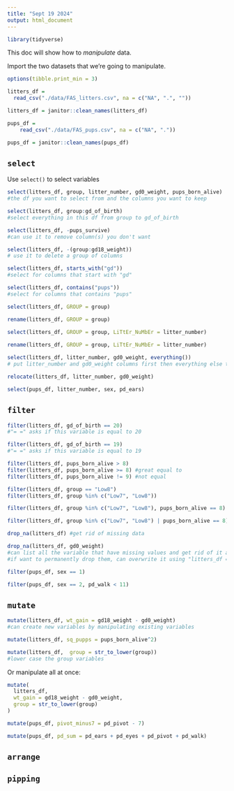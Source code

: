 ```yaml
---
title: "Sept 19 2024"
output: html_document
---
```

```r
library(tidyverse)
```

This doc will show how to *manipulate* data.

Import the two datasets that we're going to manipulate.

```r
options(tibble.print_min = 3)

litters_df = 
  read_csv("./data/FAS_litters.csv", na = c("NA", ".", ""))

litters_df = janitor::clean_names(litters_df)

pups_df = 
    read_csv("./data/FAS_pups.csv", na = c("NA", "."))

pups_df = janitor::clean_names(pups_df)
```

## `select`

Use `select()` to select variables

```r
select(litters_df, group, litter_number, gd0_weight, pups_born_alive)
#the df you want to select from and the columns you want to keep

select(litters_df, group:gd_of_birth)
#select everything in this df from group to gd_of_birth

select(litters_df, -pups_survive)
#can use it to remove column(s) you don't want

select(litters_df, -(group:gd18_weight))
# use it to delete a group of columns

select(litters_df, starts_with("gd"))
#select for columns that start with "gd"

select(litters_df, contains("pups"))
#select for columns that contains "pups"
```

```r

select(litters_df, GROUP = group)

rename(litters_df, GROUP = group)
       
select(litters_df, GROUP = group, LiTtEr_NuMbEr = litter_number)

rename(litters_df, GROUP = group, LiTtEr_NuMbEr = litter_number)
```


```r
select(litters_df, litter_number, gd0_weight, everything())
# put litter_number and gd0_weight columns first then everything else the same as is

relocate(litters_df, litter_number, gd0_weight)
```

```r
select(pups_df, litter_number, sex, pd_ears)
```

## `filter`

```r
filter(litters_df, gd_of_birth == 20)
#"= =" asks if this variable is equal to 20

filter(litters_df, gd_of_birth == 19)
#"= =" asks if this variable is equal to 19
```

```r
filter(litters_df, pups_born_alive > 8)
filter(litters_df, pups_born_alive >= 8) #great equal to
filter(litters_df, pups_born_alive != 9) #not equal
```

```r
filter(litters_df, group == "Low8")
filter(litters_df, group %in% c("Low7", "Low8"))
```


```r
filter(litters_df, group %in% c("Low7", "Low8"), pups_born_alive == 8)

filter(litters_df, group %in% c("Low7", "Low8") | pups_born_alive == 8)
```

```r
drop_na(litters_df) #get rid of missing data

drop_na(litters_df, gd0_weight)
#can list all the variable that have missing values and get rid of it at the same time
#if want to permanently drop them, can overwrite it using "litters_df = drop_na()"
```

```r
filter(pups_df, sex == 1)

filter(pups_df, sex == 2, pd_walk < 11)
```

## `mutate`

```r
mutate(litters_df, wt_gain = gd18_weight - gd0_weight)
#can create new variables by manipulating existing variables

mutate(litters_df, sq_pupps = pups_born_alive^2)

mutate(litters_df,  group = str_to_lower(group))
#lower case the group variables
```

Or manipulate all at once:
```r
mutate(
  litters_df, 
  wt_gain = gd18_weight - gd0_weight,
  group = str_to_lower(group)
)
```

```r
mutate(pups_df, pivot_minus7 = pd_pivot - 7)

mutate(pups_df, pd_sum = pd_ears + pd_eyes + pd_pivot + pd_walk)
```

## `arrange`

## `pipping`




